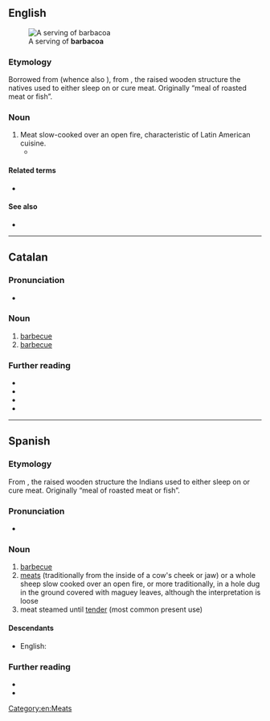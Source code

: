 ==English==
[[File:Barbacoa (en Hidalgo).JPG|thumb|A serving of '''barbacoa''']]

===Etymology===
Borrowed from {{bor|en|es|barbacoa}} (whence also {{m|en|barbecue}}), from {{der|en|tnq|barbakoa||framework of sticks}}, the raised wooden structure the natives used to either sleep on or cure meat. Originally “meal of roasted meat or fish”.

===Noun===
{{en-noun|-}}

# Meat slow-cooked over an open fire, characteristic of Latin American cuisine.
#* {{quote-journal|lang=en|date=January 16, 2004|author=Mike Sula|title=The Cooking Life|work=Chicago Reader|url=https://securesite.chireader.com/cgi-bin/Archive/abridged2.bat?path=2004/040116/RESTBOX
|passage=At first Andablo tried to make '''barbacoa''' with cow heads, but something about American beef didn't taste right. "}}

====Related terms====
* {{l|en|barbecue}}

====See also====
* {{pedialite}}

[[Category:en:Meats]]

----

==Catalan==

===Pronunciation===
* {{ca-IPA|ó}}

===Noun===
{{ca-noun|f}}

# [[barbecue]] {{gloss|fireplace or pit for grilling food}}
# [[barbecue]] {{gloss|meat that has been cooked in such an apparatus}}

===Further reading===
* {{R:IEC2}}
* {{R:GDLC}}
* {{R:DNV}}
* {{pedia|lang=ca}}

----

==Spanish==

===Etymology===
From {{bor|es|tnq|barbakoa||framework of sticks}}, the raised wooden structure the Indians used to either sleep on or cure meat. Originally “meal of roasted meat or fish”.

===Pronunciation===
* {{es-IPA}}

===Noun===
{{es-noun|f}}

# [[barbecue]] {{gloss|fireplace or pit for grilling food}}
# [[meat]]s (traditionally from the inside of a cow's cheek or jaw) or a whole sheep slow cooked over an open fire, or more traditionally, in a hole dug in the ground covered with maguey leaves, although the interpretation is loose
# meat steamed until [[tender]] (most common present use)

====Descendants====
* English: {{l|en|barbecue}}

===Further reading===
* {{R:DRAE}}
* {{pedia|lang=es}}